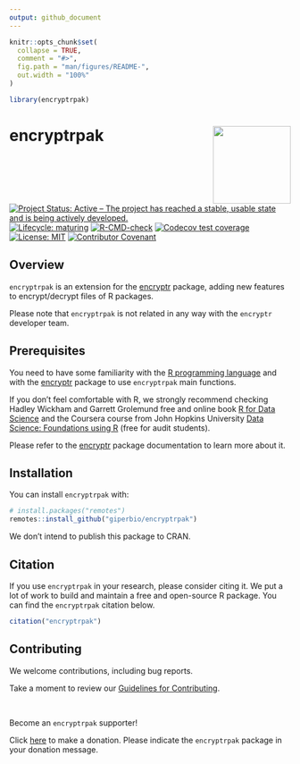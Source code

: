 ```yaml
---
output: github_document
---
```


<!-- README.md is generated from README.Rmd. Please edit that file -->

```r
knitr::opts_chunk$set(
  collapse = TRUE,
  comment = "#>",
  fig.path = "man/figures/README-",
  out.width = "100%"
)

library(encryptrpak)
```

# encryptrpak <a href="https://giperbio.github.io/encryptrpak/"><img src="man/figures/logo.png" style="float:right; height:139px;" /></a>

<!-- badges: start -->
[![Project Status: Active – The project has reached a stable, usable state and is being actively developed.](https://www.repostatus.org/badges/latest/active.svg)](https://www.repostatus.org/#active)
[![Lifecycle: maturing](https://img.shields.io/badge/lifecycle-maturing-blue.svg)](https://lifecycle.r-lib.org/articles/stages.html#maturing)
[![R-CMD-check](https://github.com/giperbio/encryptrpak/workflows/R-CMD-check/badge.svg)](https://github.com/giperbio/encryptrpak/actions)
[![Codecov test coverage](https://codecov.io/gh/giperbio/encryptrpak/branch/main/graph/badge.svg)](https://app.codecov.io/gh/giperbio/encryptrpak?branch=main)
[![License: MIT](https://img.shields.io/badge/license-MIT-green)](https://choosealicense.com/licenses/mit/)
[![Contributor Covenant](https://img.shields.io/badge/Contributor%20Covenant-v2.0%20adopted-ff69b4.svg)](https://giperbio.github.io/encryptrpak/CODE_OF_CONDUCT.html)
<!-- badges: end -->

## Overview

`encryptrpak` is an extension for the [encryptr](https://github.com/SurgicalInformatics/encryptr) package, adding new features to encrypt/decrypt files of R packages.

Please note that `encryptrpak` is not related in any way with the `encryptr` developer team.

## Prerequisites

You need to have some familiarity with the [R programming language](https://www.r-project.org/) and with the [encryptr](https://github.com/SurgicalInformatics/encryptr) package to use `encryptrpak` main functions.

If you don't feel comfortable with R, we strongly recommend checking Hadley Wickham and Garrett Grolemund free and online book [R for Data Science](https://r4ds.had.co.nz/) and the Coursera course from John Hopkins University [Data Science: Foundations using R](https://www.coursera.org/specializations/data-science-foundations-r) (free for audit students).

Please refer to the [encryptr](https://encrypt-r.org/) package documentation to learn more about it.

## Installation

You can install `encryptrpak` with:

``` r
# install.packages("remotes")
remotes::install_github("giperbio/encryptrpak")
```

We don't intend to publish this package to CRAN.

## Citation

If you use `encryptrpak` in your research, please consider citing it. We put a lot of work to build and maintain a free and open-source R package. You can find the `encryptrpak` citation below.

```r
citation("encryptrpak")
```

## Contributing

We welcome contributions, including bug reports.

Take a moment to review our [Guidelines for Contributing](https://giperbio.github.io/encryptrpak/CONTRIBUTING.html).

<br>

Become an `encryptrpak` supporter!

Click [here](https://github.com/sponsors/danielvartan) to make a donation. Please indicate the `encryptrpak` package in your donation message.
